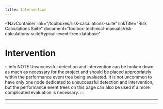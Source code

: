 ```yaml
---
title: Intervention
---
```



<NavContainer
  link="/toolboxes/risk-calculations-suite"
  linkTitle="Risk Calculations Suite"
  document="toolbox-technical-manuals/risk-calculations-suite/typical-event-tree-database"
></NavContainer>

# Intervention

:::info NOTE
Unsuccessful detection and intervention can be broken down as much as necessary for the project and should be placed appropriately
within the performance event tree being evaluated. It is not uncommon to have only one node dedicated to unsuccessful detection and
intervention, but the performance event trees on this page can also be used if a more complicated evaluation is necessary.
:::

<EventTree base="intervention-1" width="50%" />

---

<EventTree base="intervention-2" width="60%" />

---
